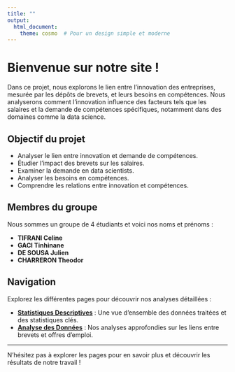 ```yaml
---
title: ""
output:
  html_document:
    theme: cosmo  # Pour un design simple et moderne
---
```


# Bienvenue sur notre site !

Dans ce projet, nous explorons le lien entre l'innovation des entreprises, mesurée par les dépôts de brevets, et leurs besoins en compétences. Nous analyserons comment l'innovation influence des facteurs tels que les salaires et la demande de compétences spécifiques, notamment dans des domaines comme la data science.

## Objectif du projet

-   Analyser le lien entre innovation et demande de compétences.
-   Étudier l'impact des brevets sur les salaires.
-   Examiner la demande en data scientists.
-   Analyser les besoins en compétences.
-   Comprendre les relations entre innovation et compétences.

## Membres du groupe

Nous sommes un groupe de 4 étudiants et voici nos noms et prénoms :

- **TIFRANI Celine** 
- **GACI Tinhinane** 
- **DE SOUSA Julien** 
- **CHARRERON Theodor**


## Navigation

Explorez les différentes pages pour découvrir nos analyses détaillées :

-   [**Statistiques Descriptives**](statistiques.qmd) : Une vue d'ensemble des données traitées et des statistiques clés.
-   [**Analyse des Données**](analyse.qmd) : Nos analyses approfondies sur les liens entre brevets et offres d'emploi.

------------------------------------------------------------------------

N'hésitez pas à explorer les pages pour en savoir plus et découvrir les résultats de notre travail !
